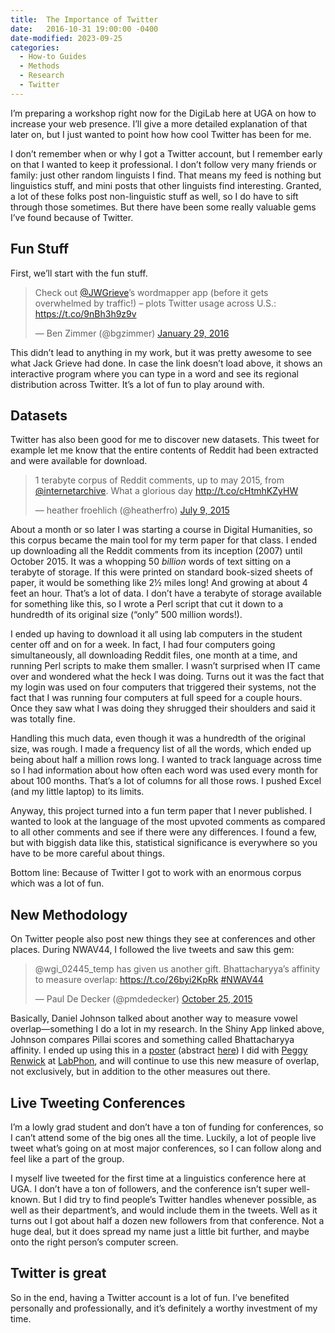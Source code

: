 ```yaml
---
title:  The Importance of Twitter
date:   2016-10-31 19:00:00 -0400
date-modified: 2023-09-25
categories:
  - How-to Guides
  - Methods
  - Research
  - Twitter
---
```


I'm preparing a workshop right now for the DigiLab here at UGA on how to increase your web presence. I'll give a more detailed explanation of that later on, but I just wanted to point how how cool Twitter has been for me.

I don't remember when or why I got a Twitter account, but I remember early on that I wanted to keep it professional. I don't follow very many friends or family: just other random linguists I find. That means my feed is nothing but linguistics stuff, and mini posts that other linguists find interesting. Granted, a lot of these folks post non-linguistic stuff as well, so I do have to sift through those sometimes. But there have been some really valuable gems I've found because of Twitter.

## Fun Stuff

First, we'll start with the fun stuff.

<blockquote class="twitter-tweet" data-lang="en">

<p lang="en" dir="ltr">

Check out <a href="https://twitter.com/JWGrieve">@JWGrieve</a>'s wordmapper app (before it gets overwhelmed by traffic!) -- plots Twitter usage across U.S.: <a href="https://t.co/9nBh3h9z9v">https://t.co/9nBh3h9z9v</a>

</p>

--- Ben Zimmer (@bgzimmer) <a href="https://twitter.com/bgzimmer/status/693113133632720896">January 29, 2016</a>

</blockquote>

```{=html}
<script async src="//platform.twitter.com/widgets.js" charset="utf-8"></script>
```
This didn't lead to anything in my work, but it was pretty awesome to see what Jack Grieve had done. In case the link doesn't load above, it shows an interactive program where you can type in a word and see its regional distribution across Twitter. It's a lot of fun to play around with.

## Datasets

Twitter has also been good for me to discover new datasets. This tweet for example let me know that the entire contents of Reddit had been extracted and were available for download.

<blockquote class="twitter-tweet" data-lang="en">

<p lang="en" dir="ltr">

1 terabyte corpus of Reddit comments, up to may 2015, from <a href="https://twitter.com/internetarchive">@internetarchive</a>. What a glorious day <a href="http://t.co/cHtmhKZyHW">http://t.co/cHtmhKZyHW</a>

</p>

--- heather froehlich (@heatherfro) <a href="https://twitter.com/heatherfro/status/619123195115868160">July 9, 2015</a>

</blockquote>

```{=html}
<script async src="//platform.twitter.com/widgets.js" charset="utf-8"></script>
```
About a month or so later I was starting a course in Digital Humanities, so this corpus became the main tool for my term paper for that class. I ended up downloading all the Reddit comments from its inception (2007) until October 2015. It was a whopping 50 *billion* words of text sitting on a terabyte of storage. If this were printed on standard book-sized sheets of paper, it would be something like 2½ miles long! And growing at about 4 feet an hour. That's a lot of data. I don't have a terabyte of storage available for something like this, so I wrote a Perl script that cut it down to a hundredth of its original size ("only" 500 million words!).

I ended up having to download it all using lab computers in the student center off and on for a week. In fact, I had four computers going simultaneously, all downloading Reddit files, one month at a time, and running Perl scripts to make them smaller. I wasn't surprised when IT came over and wondered what the heck I was doing. Turns out it was the fact that my login was used on four computers that triggered their systems, not the fact that I was running four computers at full speed for a couple hours. Once they saw what I was doing they shrugged their shoulders and said it was totally fine.

Handling this much data, even though it was a hundredth of the original size, was rough. I made a frequency list of all the words, which ended up being about half a million rows long. I wanted to track language across time so I had information about how often each word was used every month for about 100 months. That's a lot of columns for all those rows. I pushed Excel (and my little laptop) to its limits.

Anyway, this project turned into a fun term paper that I never published. I wanted to look at the language of the most upvoted comments as compared to all other comments and see if there were any differences. I found a few, but with biggish data like this, statistical significance is everywhere so you have to be more careful about things.

Bottom line: Because of Twitter I got to work with an enormous corpus which was a lot of fun.

## New Methodology

On Twitter people also post new things they see at conferences and other places. During NWAV44, I followed the live tweets and saw this gem:

<blockquote class="twitter-tweet" data-lang="en">

<p lang="en" dir="ltr">

@wgi_02445_temp has given us another gift. Bhattacharyya's affinity to measure overlap: <a href="https://t.co/26byi2KpRk">https://t.co/26byi2KpRk</a> <a href="https://twitter.com/hashtag/NWAV44?src=hash">#NWAV44</a>

</p>

--- Paul De Decker (@pmdedecker) <a href="https://twitter.com/pmdedecker/status/658290609153843200">October 25, 2015</a>

</blockquote>

```{=html}
<script async src="//platform.twitter.com/widgets.js" charset="utf-8"></script>
```
Basically, Daniel Johnson talked about another way to measure vowel overlap---something I do a lot in my research. In the Shiny App linked above, Johnson compares Pillai scores and something called Bhattacharyya affinity. I ended up using this in a [poster](/downloads/160714-LabPhon15-poster.pdf) (abstract [here](/downloads/160714-LabPhon15-abstract.pdf)) I did with [Peggy Renwick](http://faculty.franklin.uga.edu/mrenwick/) at [LabPhon](http://labphon.org/labphon15/program), and will continue to use this new measure of overlap, not exclusively, but in addition to the other measures out there.

## Live Tweeting Conferences

I'm a lowly grad student and don't have a ton of funding for conferences, so I can't attend some of the big ones all the time. Luckily, a lot of people live tweet what's going on at most major conferences, so I can follow along and feel like a part of the group.

I myself live tweeted for the first time at a linguistics conference here at UGA. I don't have a ton of followers, and the conference isn't super well-known. But I did try to find people's Twitter handles whenever possible, as well as their department's, and would include them in the tweets. Well as it turns out I got about half a dozen new followers from that conference. Not a huge deal, but it does spread my name just a little bit further, and maybe onto the right person's computer screen.

## Twitter is great

So in the end, having a Twitter account is a lot of fun. I've benefited personally and professionally, and it's definitely a worthy investment of my time.
